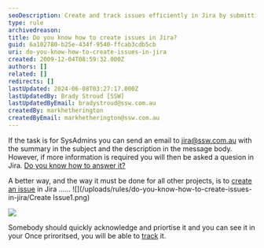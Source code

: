 ```yaml
---
seoDescription: Create and track issues efficiently in Jira by submitting a summary and description through email or creating an issue directly.
type: rule
archivedreason:
title: Do you know how to create issues in Jira?
guid: 6a102780-b25e-434f-9540-ffcab3cdb5cb
uri: do-you-know-how-to-create-issues-in-jira
created: 2009-12-04T08:59:32.000Z
authors: []
related: []
redirects: []
lastUpdated: 2024-06-08T03:27:17.000Z
lastUpdatedBy: Brady Stroud [SSW]
lastUpdatedByEmail: bradystroud@ssw.com.au
createdBy: markhetherington
createdByEmail: markhetherington@ssw.com.au
---
```


If the task is for SysAdmins you can send an email to jira@ssw.com.au with the summary in the subject and the description in the message body. However, if more information is required you will then be asked a quesion in Jira. [Do you know how to answer it?](/do-you-know-how-to-answer-a-question-in-jira)

A better way, and the way it must be done for all other projects, is to [create an issue](/do-you-know-how-to-create-issues-in-jira) in Jira ......
![](/uploads/rules/do-you-know-how-to-create-issues-in-jira/Create Issue1.png)

![](/uploads/rules/do-you-know-how-to-create-issues-in-jira/CreateIssue2.png)

Somebody should quickly acknowledge and priortise it and you can see it in your
Once priroritsed, you will be able to [track](/do-you-know-how-to-track-requests-in-jira) it.
